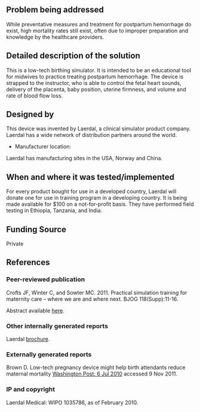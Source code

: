 {{Medical Device
|Health Topic=Maternal mortality 
|Classification=Preventative
|Scope=Commercialized
|Location=Africa, Asia
|Image=MamaNatalie.jpg
}}
==Problem being addressed==
While preventative measures and treatment for postpartum hemorrhage do exist, high mortality rates still exist, often due to improper preparation and knowledge by the healthcare providers.

==Detailed description of the solution==
This is a low-tech birthing simulator. It is intended to be an educational tool for midwives to practice treating postpartum hemorrhage. The device is strapped to the instructor, who is able to control the fetal heart sounds, delivery of the placenta, baby position, uterine firmness, and volume and rate of blood flow loss.

==Designed by==
This device was invented by Laerdal, a clinical simulator product company. Laerdal has a wide network of distribution partners around the world. 
*Manufacturer location:
Laerdal has manufacturing sites in the USA, Norway and China.

==When and where it was tested/implemented ==
For every product bought for use in a developed country, Laerdal will donate one for use in training program in a developing country. It is being made available for $100 on a not-for-profit basis. They have performed field testing in Ethiopia, Tanzania, and India.

==Funding Source==
Private

==References==
===Peer-reviewed publication===
Crofts JF, Winter C, and Sowter MC. 2011. Practical simulation training for maternity care – where we are and where next. BJOG 118(Supp):11-16.

Abstract available [http://onlinelibrary.wiley.com/doi/10.1111/j.1471-0528.2011.03175.x/full here].

===Other internally generated reports===
Laerdal [http://www.laerdal.com/files/software/11-10956_MamaNatalie_US_BR_v.3-786.pdf brochure].

===Externally generated reports===
Brown D. Low-tech pregnancy device might help birth attendants reduce maternal mortality [http://www.washingtonpost.com/wp-dyn/content/article/2010/07/02/AR2010070204596.html?hpid=sec-health Washington Post: 6 Jul 2010]  accessed 9 Nov 2011.

===IP and copyright===
Laerdal Medical: WIPO 1035786, as of February 2010.